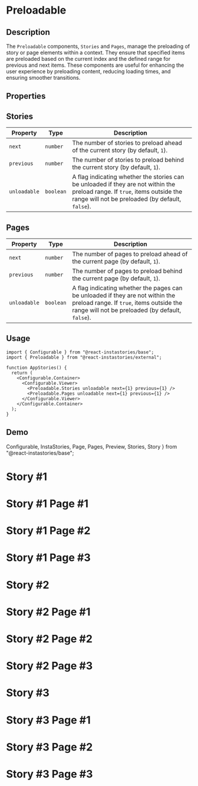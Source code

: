 # Preloadable

## Description

The `Preloadable` components, `Stories` and `Pages`, manage the preloading of story or page elements within a context. They ensure that specified items are preloaded based on the current index and the defined range for previous and next items. These components are useful for enhancing the user experience by preloading content, reducing loading times, and ensuring smoother transitions.

## Properties

## Stories

| Property     | Type      | Description                                                                                                                                                                     |
| ------------ | --------- | ------------------------------------------------------------------------------------------------------------------------------------------------------------------------------- |
| `next`       | `number`  | The number of stories to preload ahead of the current story (by default, `1`).                                                                                                  |
| `previous`   | `number`  | The number of stories to preload behind the current story (by default, `1`).                                                                                                    |
| `unloadable` | `boolean` | A flag indicating whether the stories can be unloaded if they are not within the preload range. If `true`, items outside the range will not be preloaded (by default, `false`). |

## Pages

| Property     | Type      | Description                                                                                                                                                                   |
| ------------ | --------- | ----------------------------------------------------------------------------------------------------------------------------------------------------------------------------- |
| `next`       | `number`  | The number of pages to preload ahead of the current page (by default, `1`).                                                                                                   |
| `previous`   | `number`  | The number of pages to preload behind the current page (by default, `1`).                                                                                                     |
| `unloadable` | `boolean` | A flag indicating whether the pages can be unloaded if they are not within the preload range. If `true`, items outside the range will not be preloaded (by default, `false`). |

## Usage

```tsx copy
import { Configurable } from "@react-instastories/base";
import { Preloadable } from "@react-instastories/external";

function AppStories() {
  return (
    <Configurable.Container>
      <Configurable.Viewer>
        <Preloadable.Stories unloadable next={1} previous={1} />
        <Preloadable.Pages unloadable next={1} previous={1} />
      </Configurable.Viewer>
    </Configurable.Container>
  );
}
```

## Demo

  Configurable,
  InstaStories,
  Page,
  Pages,
  Preview,
  Stories,
  Story
} from "@react-instastories/base";


<InstaStories>
  <Configurable.Container>
    <Configurable.Viewer events={[Events.Mount.AutoClose]}>
      <Controls.Viewer.Background />
      <Controls.Viewer.Close />
      <Controls.Stories.Next />
      <Controls.Stories.Previous />
      <Preloadable.Stories unloadable next={1} previous={1} />
      <Preloadable.Pages unloadable next={1} previous={1} />
    </Configurable.Viewer>
    <Configurable.Story>
      <Controls.Indicator interactive threshold={1000} />
    </Configurable.Story>
  </Configurable.Container>
  <Stories>
    <Story>
      <Preview>
        <h1>Story #1</h1>
      </Preview>
      <Pages>
        <Page>
          <h1>Story #1 Page #1</h1>
        </Page>
        <Page>
          <h1>Story #1 Page #2</h1>
        </Page>
        <Page>
          <h1>Story #1 Page #3</h1>
        </Page>
      </Pages>
    </Story>
    <Story>
      <Preview>
        <h1>Story #2</h1>
      </Preview>
      <Pages>
        <Page>
          <h1>Story #2 Page #1</h1>
        </Page>
        <Page>
          <h1>Story #2 Page #2</h1>
        </Page>
        <Page>
          <h1>Story #2 Page #3</h1>
        </Page>
      </Pages>
    </Story>
    <Story>
      <Preview>
        <h1>Story #3</h1>
      </Preview>
      <Pages>
        <Page>
          <h1>Story #3 Page #1</h1>
        </Page>
        <Page>
          <h1>Story #3 Page #2</h1>
        </Page>
        <Page>
          <h1>Story #3 Page #3</h1>
        </Page>
      </Pages>
    </Story>
  </Stories>
</InstaStories>
